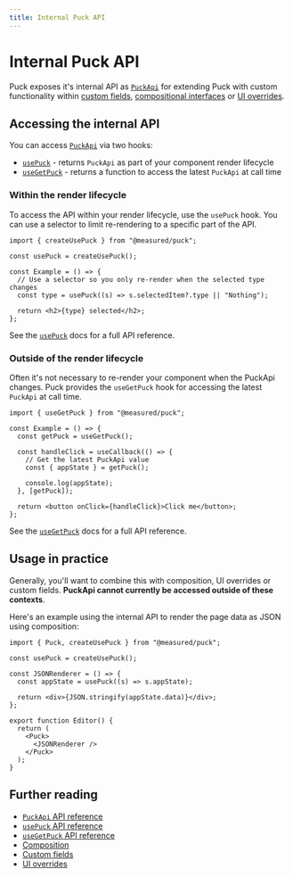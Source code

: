 ```yaml
---
title: Internal Puck API
---
```


# Internal Puck API

Puck exposes it's internal API as [`PuckApi`](/docs/api-reference/puck-api) for extending Puck with custom functionality within [custom fields](/docs/extending-puck/custom-fields), [compositional interfaces](/docs/extending-puck/composition) or [UI overrides](/docs/extending-puck/ui-overrides).

## Accessing the internal API

You can access [`PuckApi`](/docs/api-reference/puck-api) via two hooks:

- [`usePuck`](/docs/api-reference/functions/use-puck) - returns `PuckApi` as part of your component render lifecycle
- [`useGetPuck`](/docs/api-reference/functions/use-get-puck) - returns a function to access the latest `PuckApi` at call time

### Within the render lifecycle

To access the API within your render lifecycle, use the `usePuck` hook. You can use a selector to limit re-rendering to a specific part of the API.

```tsx showLineNumbers copy
import { createUsePuck } from "@measured/puck";

const usePuck = createUsePuck();

const Example = () => {
  // Use a selector so you only re-render when the selected type changes
  const type = usePuck((s) => s.selectedItem?.type || "Nothing");

  return <h2>{type} selected</h2>;
};
```

See the [`usePuck`](/docs/api-reference/functions/use-puck) docs for a full API reference.

### Outside of the render lifecycle

Often it's not necessary to re-render your component when the PuckApi changes. Puck provides the `useGetPuck` hook for accessing the latest `PuckApi` at call time.

```tsx showLineNumbers copy
import { useGetPuck } from "@measured/puck";

const Example = () => {
  const getPuck = useGetPuck();

  const handleClick = useCallback(() => {
    // Get the latest PuckApi value
    const { appState } = getPuck();

    console.log(appState);
  }, [getPuck]);

  return <button onClick={handleClick}>Click me</button>;
};
```

See the [`useGetPuck`](/docs/api-reference/functions/use-get-puck) docs for a full API reference.

## Usage in practice

Generally, you'll want to combine this with composition, UI overrides or custom fields. **PuckApi cannot currently be accessed outside of these contexts**.

Here's an example using the internal API to render the page data as JSON using composition:

```tsx showLineNumbers copy
import { Puck, createUsePuck } from "@measured/puck";

const usePuck = createUsePuck();

const JSONRenderer = () => {
  const appState = usePuck((s) => s.appState);

  return <div>{JSON.stringify(appState.data)}</div>;
};

export function Editor() {
  return (
    <Puck>
      <JSONRenderer />
    </Puck>
  );
}
```

## Further reading

- [`PuckApi` API reference](/docs/api-reference/puck-api)
- [`usePuck` API reference](/docs/api-reference/functions/use-puck)
- [`useGetPuck` API reference](/docs/api-reference/functions/use-get-puck)
- [Composition](/docs/extending-puck/composition)
- [Custom fields](/docs/extending-puck/custom-fields)
- [UI overrides](/docs/extending-puck/ui-overrides)
